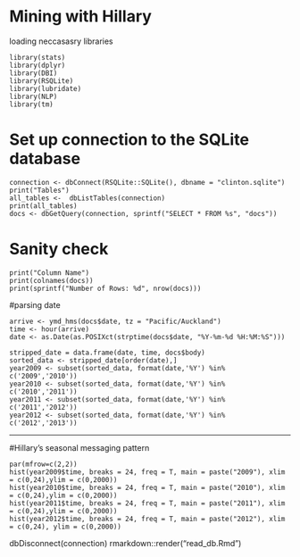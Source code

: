 Mining with Hillary
===========================================
loading neccasasry libraries

```
library(stats)
library(dplyr)
library(DBI)
library(RSQLite)
library(lubridate)
library(NLP)
library(tm)
```

# Set up connection to the SQLite database

```
connection <- dbConnect(RSQLite::SQLite(), dbname = "clinton.sqlite")
print("Tables")
all_tables <-  dbListTables(connection)
print(all_tables)
docs <- dbGetQuery(connection, sprintf("SELECT * FROM %s", "docs"))
```

# Sanity check
```
print("Column Name")
print(colnames(docs))
print(sprintf("Number of Rows: %d", nrow(docs)))
```

#parsing date
```
arrive <- ymd_hms(docs$date, tz = "Pacific/Auckland")
time <- hour(arrive)  
date <- as.Date(as.POSIXct(strptime(docs$date, "%Y-%m-%d %H:%M:%S")))
  
stripped_date = data.frame(date, time, docs$body)
sorted_data <- stripped_date[order(date),]
year2009 <- subset(sorted_data, format(date,'%Y') %in% c('2009','2010'))
year2010 <- subset(sorted_data, format(date,'%Y') %in% c('2010','2011'))
year2011 <- subset(sorted_data, format(date,'%Y') %in% c('2011','2012'))
year2012 <- subset(sorted_data, format(date,'%Y') %in% c('2012','2013'))
```
-------------------------------------------
#Hillary's seasonal messaging pattern
```
par(mfrow=c(2,2))
hist(year2009$time, breaks = 24, freq = T, main = paste("2009"), xlim = c(0,24),ylim = c(0,2000))
hist(year2010$time, breaks = 24, freq = T, main = paste("2010"), xlim = c(0,24),ylim = c(0,2000))
hist(year2011$time, breaks = 24, freq = T, main = paste("2011"), xlim = c(0,24),ylim = c(0,2000))
hist(year2012$time, breaks = 24, freq = T, main = paste("2012"), xlim = c(0,24), ylim = c(0,2000))
```

dbDisconnect(connection)
rmarkdown::render("read_db.Rmd")
